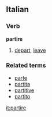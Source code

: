 ==Italian==
===Verb===
'''partire'''

# [[depart]], [[leave]]

===Related terms===
*[[parte]]
*[[partita]]
*[[partitive]]
*[[partito]]
{{It-conj-ire|part|essere}}

[[it:partire]]